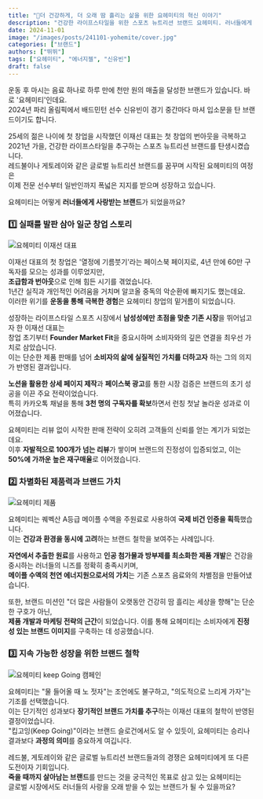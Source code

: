 ```yaml
---
title: "🏸더 건강하게, 더 오래 땀 흘리는 삶을 위한 요헤미티의 혁신 이야기"
description: "건강한 라이프스타일을 위한 스포츠 뉴트리션 브랜드 요헤미티. 러너들에게 사랑받으 자리 지속 가능한 성장과 진정성 있는 브랜드 가치로 글로벌 시장을 향해 나아가는 요헤미티의 이야기를 만나보세요."
date: 2024-11-01
image: "/images/posts/241101-yohemite/cover.jpg"
categories: ["브랜드"]
authors: ["뛰뛰"]
tags: ["요헤미티", "에너지젤", "신유빈"]
draft: false
---
```


운동 후 마시는 음료 하나로 하루 만에 천만 원의 매출을 달성한 브랜드가 있습니다. 바로 '요헤미티'인데요.   
2024년 파리 올림픽에서 배드민턴 선수 신유빈이 경기 중간마다 마셔 입소문을 탄 브랜드이기도 합니다.

25세의 젊은 나이에 첫 창업을 시작했던 이재선 대표는 첫 창업의 번아웃을 극복하고  
2021년 가을, 건강한 라이프스타일을 추구하는 스포츠 뉴트리션 브랜드를 탄생시켰습니다.  
레드불이나 게토레이와 같은 글로벌 뉴트리션 브랜드를 꿈꾸며 시작된 요헤미티의 여정은  
이제 전문 선수부터 일반인까지 폭넓은 지지를 받으며 성장하고 있습니다.

요헤미티는 어떻게 **러너들에게 사랑받는 브랜드**가 되었을까요?

### 1️⃣ 실패를 발판 삼아 일군 창업 스토리

<Image 
src="/images/posts/241101-yohemite/01.jpg" 
alt="요헤미티 이재선 대표" layout="responsive" 
caption="요헤미티 이재선 대표"
/>

이재선 대표의 첫 창업은 '열정에 기름붓기'라는 페이스북 페이지로, 4년 만에 60만 구독자를 모으는 성과를 이루었지만,   
**조급함과 번아웃**으로 인해 힘든 시기를 겪었습니다.  
1년간 실직과 개인적인 어려움을 거치며 알코올 중독의 악순환에 빠지기도 했는데요.  
이러한 위기를 **운동을 통해 극복한 경험**은 요헤미티 창업의 밑거름이 되었습니다.

성장하는 라이프스타일 스포츠 시장에서 **남성성에만 초점을 맞춘 기존 시장**을 뛰어넘고자 한 이재선 대표는  
창업 초기부터 **Founder Market Fit**을 중요시하며 소비자와의 깊은 연결을 최우선 가치로 삼았습니다.  
이는 단순한 제품 판매를 넘어 **소비자의 삶에 실질적인 가치를 더하고자** 하는 그의 의지가 반영된 결과입니다.

**노션을 활용한 상세 페이지 제작**과 **페이스북 광고**를 통한 시장 검증은 브랜드의 초기 성공을 이끈 주요 전략이었습니다.  
특히 카카오톡 채널을 통해 **3천 명의 구독자를 확보**하면서 런칭 첫날 놀라운 성과로 이어졌습니다.

요헤미티는 리뷰 없이 시작한 판매 전략이 오히려 고객들의 신뢰를 얻는 계기가 되었는데요.  
이후 **자발적으로 100개가 넘는 리뷰**가 쌓이며 브랜드의 진정성이 입증되었고, 이는 **50%에 가까운 높은 재구매율**로 이어졌습니다.

### 2️⃣ 차별화된 제품력과 브랜드 가치

<Image 
src="/images/posts/241101-yohemite/02.jpg" 
alt="요헤미티 제품" layout="responsive" 
caption="요헤미티 대표 제품 라인업"
/>

요헤미티는 퀘벡산 A등급 메이플 수액을 주원료로 사용하여 **국제 비건 인증을 획득**했습니다.  
이는 **건강과 환경을 동시에 고려**하는 브랜드 철학을 보여주는 사례입니다.

**자연에서 추출한 원료**를 사용하고 **인공 첨가물과 방부제를 최소화한 제품 개발**은 건강을 중시하는 러너들의 니즈를 정확히 충족시키며,  
**메이플 수액의 천연 에너지원으로서의 가치**는 기존 스포츠 음료와의 차별점을 만들어냈습니다.

또한, 브랜드 미션인 "더 많은 사람들이 오랫동안 건강히 땀 흘리는 세상을 향해"는 단순한 구호가 아닌,  
**제품 개발과 마케팅 전략의 근간**이 되었습니다. 
이를 통해 요헤미티는 소비자에게 **진정성 있는 브랜드 이미지**를 구축하는 데 성공했습니다.

### 3️⃣ 지속 가능한 성장을 위한 브랜드 철학

<Image 
src="/images/posts/241101-yohemite/03.png" 
alt="요헤미티 keep Going 캠페인" layout="responsive" 
caption="요헤미티 keep Going 캠페인"
/>

요헤미티는 "물 들어올 때 노 젓자"는 조언에도 불구하고, "의도적으로 느리게 가자"는 기조를 선택했습니다.  
이는 단기적인 성과보다 **장기적인 브랜드 가치를 추구**하는 이재선 대표의 철학이 반영된 결정이었습니다.  
"킵고잉(Keep Going)"이라는 브랜드 슬로건에서도 알 수 있듯이, 요헤미티는 승리나 결과보다 **과정의 의미**를 중요하게 여깁니다.

레드불, 게토레이와 같은 글로벌 뉴트리션 브랜드들과의 경쟁은 요헤미티에게 또 다른 도전이자 기회입니다.  
**죽을 때까지 살아남는 브랜드**를 만드는 것을 궁극적인 목표로 삼고 있는 요헤미티는  
글로벌 시장에서도 러너들의 사랑을 오래 받을 수 있는 브랜드가 될 수 있을까요?